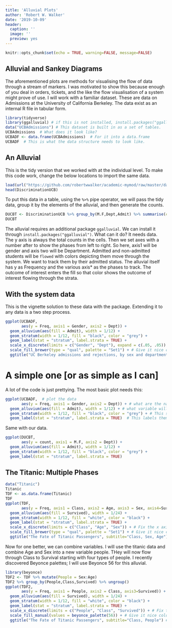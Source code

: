 ```yaml
---
title: 'Alluvial Plots'
author: 'Robert W. Walker'
date: '2019-10-09'
header:
  caption: ''
  image: ''
  preview: yes
---
```



```r
knitr::opts_chunk$set(echo = TRUE, warning=FALSE, message=FALSE)
```

## Alluvial and Sankey Diagrams

The aforementioned plots are methods for visualising the flow of data through a stream of markers.  I was motivated to show this because enough of you deal in orders, tickets, and the like the flow visualisation of a system might prove of use.  I will work with a familiar dataset.  These are data on Admissions at the University of California Berkeley.  The data exist as an internal R file in tabular form.

```r
library(tidyverse)
library(ggalluvial) # if this is not installed, install.packages("ggalluvial")
data("UCBAdmissions") # This dataset is built in as a set of tables.
UCBAdmissions  # What does it look like?
UCBADF <- data.frame(UCBAdmissions)  # For it into a data.frame
UCBADF  # This is what the data structure needs to look like.
```

## An Alluvial

This is the tidy version that we worked with at the individual level.  To make this code work, change the below locations to import the same data.

```r
load(url("https://github.com/robertwwalker/academic-mymod/raw/master/data/UCBtidy.RData"))
head(DiscriminationUCB)
```

To put this data in a table, using the `%>%` pipe operator, we will pass the tidy data, group it by the elements of the alluvial, and then generate the counts.

```r
DUCBT <- DiscriminationUCB %>% group_by(M.F,Dept,Admit) %>% summarise(count = n()) %>% ungroup()
DUCBT
```


The alluvial requires an additional package `ggalluvial`.  We can install it through `install.packages("ggalluvial")`.  What can it do?  It needs data.  The y axis is always the total counts in the cells.  Then we set axes with a number after to show the phases from left to right.  So here, axis1 will be gender and axis two will be Department.  Admitted and non-admitted students will be `flowed` with colors depicting them move through the system.  We want to track them by their admitted status.  The alluvial itself has y as Frequency and the various axis* as the phases to track.  The outcome of interest enters the fill so that color shows the outcome of interest flowing through the strata.

## With the system data

This is the vignette solution to these data with the package.  Extending it to any data is a two step process.

```r
ggplot(UCBADF,
       aes(y = Freq, axis1 = Gender, axis2 = Dept)) +
  geom_alluvium(aes(fill = Admit), width = 1/12) +
  geom_stratum(width = 1/12, fill = "black", color = "grey") +
  geom_label(stat = "stratum", label.strata = TRUE) +
  scale_x_discrete(limits = c("Gender", "Dept"), expand = c(.05, .05)) + # Fix the x axis
  scale_fill_brewer(type = "qual", palette = "Set1") + # Give it nice colors
  ggtitle("UC Berkeley admissions and rejections, by sex and department") # give it a title
```

# A simple one [or as simple as I can]

A lot of the code is just prettying.  The most basic plot needs this:

```r
ggplot(UCBADF,  # plot the data
       aes(y = Freq, axis1 = Gender, axis2 = Dept)) + # what are the named axes
  geom_alluvium(aes(fill = Admit), width = 1/12) + # what variable will fill the paths; Admission here.
  geom_stratum(width = 1/12, fill = "black", color = "grey") + # This set the strata that our people will move through The one 12 is 12 combinations; the two colors here dfine the background and text for the labels.
  geom_label(stat = "stratum", label.strata = TRUE)  # This labels them.
```

Same with our data.

```r
ggplot(DUCBT,
       aes(y = count, axis1 = M.F, axis2 = Dept)) +
  geom_alluvium(aes(fill = Admit), width = 1/12) +
  geom_stratum(width = 1/12, fill = "black", color = "grey") +
  geom_label(stat = "stratum", label.strata = TRUE) 
```

## The Titanic: Multiple Phases

```r
data("Titanic")
Titanic
TDF <- as.data.frame(Titanic)
TDF
ggplot(TDF,
       aes(y = Freq, axis1 = Class, axis2 = Age, axis3 = Sex, axis4=Survived)) +
  geom_alluvium(aes(fill = Survived), width = 1/24) +
  geom_stratum(width = 1/12, fill = "white", color = "black") +
  geom_label(stat = "stratum", label.strata = TRUE) +
  scale_x_discrete(limits = c("Class", "Age", "Sex")) + # Fix the x axis
  scale_fill_brewer(type = "qual", palette = "Set1") + # Give it nice colors
  ggtitle("The Fate of Titanic Passengers", subtitle="Class, Sex, Age") # give it a title 

```

Now for one better, we can combine variables.  I will use the titanic data and combine Age and Sex into a new variable people.  THey will now flow through Class to Survival starting with four types of people.  I recently discovered Beyonce palettes; I will use Beyonce 56 for this alluvial.

```r
library(beyonce)
TDF2 <- TDF %>% mutate(People = Sex:Age)
TDF2 %>% group_by(People,Class,Survived) %>% ungroup()
ggplot(TDF2,
       aes(y = Freq, axis1 = People, axis2 = Class, axis3=Survived)) +
  geom_alluvium(aes(fill = Survived), width = 1/24) +
  geom_stratum(width = 1/12, fill = "white", color = "black") +
  geom_label(stat = "stratum", label.strata = TRUE) +
  scale_x_discrete(limits = c("People", "Class", "Survived")) + # Fix the x axis
  scale_fill_manual(values = beyonce_palette(56)) + # Give it nice colors
  ggtitle("The Fate of Titanic Passengers", subtitle="Class, People") # give it a title 
```


